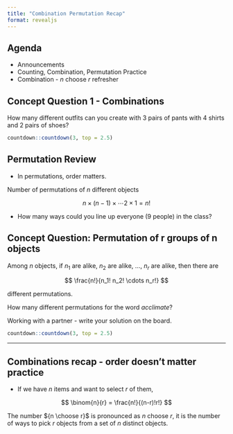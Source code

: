 ```yaml
---
title: "Combination Permutation Recap"
format: revealjs
---
```


## Agenda

-   Announcements
-   Counting, Combination, Permutation Practice
-   Combination - $n$ choose $r$ refresher

## Concept Question 1 - Combinations

How many different outfits can you create with 3 pairs of pants with 4 shirts and 2 pairs of shoes?


```r
countdown::countdown(3, top = 2.5)
```


## Permutation Review

-   In permutations, order matters.

Number of permutations of $n$ different objects

$$
n \times (n-1) \times \cdots 2 \times 1 = n!
$$

- How many ways could you line up everyone (9 people) in the class?

## Concept Question: Permutation of r groups of n objects

Among $n$ objects, if $n_1$ are alike, $n_2$ are alike, $\ldots$, $n_r$ are alike, then there are

$$
\frac{n!}{n_1! n_2! \cdots n_r!}
$$

different permutations.

How many different permutations for the word *acclimate*?

Working with a partner - write your solution on the board.

```r
countdown::countdown(3, top = 2.5)
```

---

## Combinations recap - order doesn't matter practice

- If we have $n$ items and want to select $r$ of them,


$$
\binom{n}{r} = \frac{n!}{(n-r)!r!}
$$

The number ${n \choose r}$ is pronounced as $n$ choose $r$, it is the number of ways to pick
$r$ objects from a set of $n$ distinct objects.
